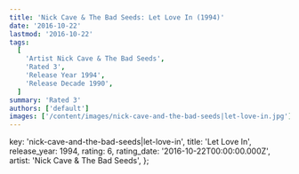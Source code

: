 ```yaml
---
title: 'Nick Cave & The Bad Seeds: Let Love In (1994)'
date: '2016-10-22'
lastmod: '2016-10-22'
tags:
  [
    'Artist Nick Cave & The Bad Seeds',
    'Rated 3',
    'Release Year 1994',
    'Release Decade 1990',
  ]
summary: 'Rated 3'
authors: ['default']
images: ['/content/images/nick-cave-and-the-bad-seeds|let-love-in.jpg']
---
```


  key: 'nick-cave-and-the-bad-seeds|let-love-in',
  title: 'Let Love In',
  release_year: 1994,
  rating: 6,
  rating_date: '2016-10-22T00:00:00.000Z',
  artist: 'Nick Cave & The Bad Seeds',
};

<MusicRating data={data} />
